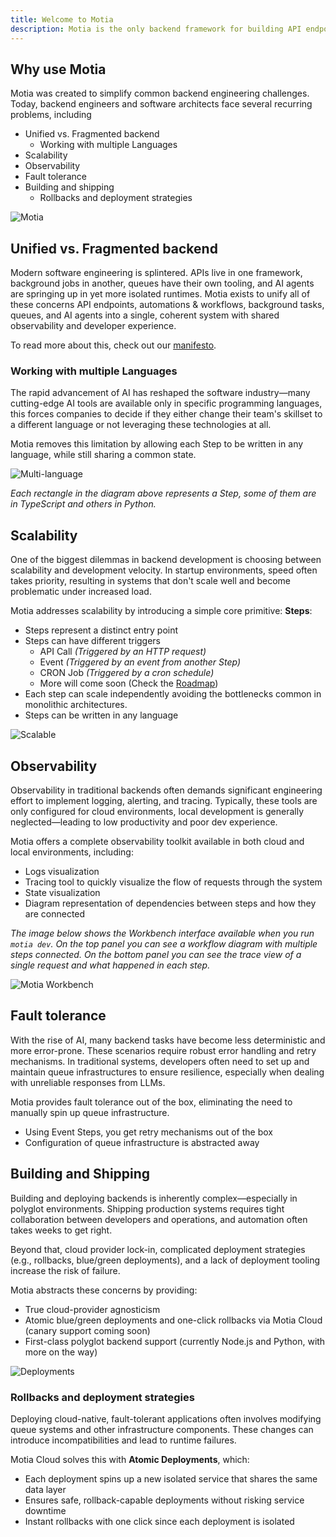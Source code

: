 ```yaml
---
title: Welcome to Motia
description: Motia is the only backend framework for building API endpoints, background jobs and scheduled tasks in a unified runtime.
---
```


## Why use Motia

Motia was created to simplify common backend engineering challenges. Today, backend engineers and software architects face several recurring problems, including

- Unified vs. Fragmented backend
  - Working with multiple Languages
- Scalability
- Observability
- Fault tolerance
- Building and shipping
  - Rollbacks and deployment strategies

![Motia](./img/what-is-motia/motia.gif)

## Unified vs. Fragmented backend

Modern software engineering is splintered. APIs live in one framework, background jobs in another, queues have their own tooling, and AI agents are springing up in yet more isolated runtimes. Motia exists to unify all of these concerns API endpoints, automations & workflows, background tasks, queues, and AI agents into a single, coherent system with shared observability and developer experience.

To read more about this, check out our [manifesto](/manifesto).

### Working with multiple Languages

The rapid advancement of AI has reshaped the software industry—many cutting-edge AI tools are available only in specific programming languages, this forces companies to decide if they either change their team's skillset to a different language or not leveraging these technologies at all.

Motia removes this limitation by allowing each Step to be written in any language, while still sharing a common state.

![Multi-language](./img/what-is-motia/multi-language.png)

_Each rectangle in the diagram above represents a Step, some of them are in TypeScript and others in Python._

## Scalability

One of the biggest dilemmas in backend development is choosing between scalability and development velocity. In startup environments, speed often takes priority, resulting in systems that don't scale well and become problematic under increased load.

Motia addresses scalability by introducing a simple core primitive: **Steps**:

- Steps represent a distinct entry point
- Steps can have different triggers
  - API Call _(Triggered by an HTTP request)_
  - Event _(Triggered by an event from another Step)_
  - CRON Job _(Triggered by a cron schedule)_
  - More will come soon (Check the [Roadmap](https://github.com/orgs/MotiaDev/projects/2?pane=issue&itemId=121129696&issue=MotiaDev%7Cmotia%7C477))
- Each step can scale independently avoiding the bottlenecks common in monolithic architectures.
- Steps can be written in any language

![Scalable](./img/what-is-motia/scalable.png)

## Observability

Observability in traditional backends often demands significant engineering effort to implement logging, alerting, and tracing. Typically, these tools are only configured for cloud environments, local development is generally neglected—leading to low productivity and poor dev experience.

Motia offers a complete observability toolkit available in both cloud and local environments, including:

- Logs visualization
- Tracing tool to quickly visualize the flow of requests through the system
- State visualization
- Diagram representation of dependencies between steps and how they are connected

_The image below shows the Workbench interface available when you run `motia dev`. On the top panel you can see a workflow diagram with multiple steps connected.
On the bottom panel you can see the trace view of a single request and what happened in each step._

![Motia Workbench](./img/new-workbench.png)

## Fault tolerance

With the rise of AI, many backend tasks have become less deterministic and more error-prone. These scenarios require robust error handling and retry mechanisms. In traditional systems, developers often need to set up and maintain queue infrastructures to ensure resilience, especially when dealing with unreliable responses from LLMs.

Motia provides fault tolerance out of the box, eliminating the need to manually spin up queue infrastructure.

- Using Event Steps, you get retry mechanisms out of the box
- Configuration of queue infrastructure is abstracted away

## Building and Shipping

Building and deploying backends is inherently complex—especially in polyglot environments. Shipping production systems requires tight collaboration between developers and operations, and automation often takes weeks to get right.

Beyond that, cloud provider lock-in, complicated deployment strategies (e.g., rollbacks, blue/green deployments), and a lack of deployment tooling increase the risk of failure.

Motia abstracts these concerns by providing:

- True cloud-provider agnosticism
- Atomic blue/green deployments and one-click rollbacks via Motia Cloud (canary support coming soon)
- First-class polyglot backend support (currently Node.js and Python, with more on the way)

![Deployments](./img/what-is-motia/deployments.png)

### Rollbacks and deployment strategies

Deploying cloud-native, fault-tolerant applications often involves modifying queue systems and other infrastructure components. 
These changes can introduce incompatibilities and lead to runtime failures.

Motia Cloud solves this with **Atomic Deployments**, which:

- Each deployment spins up a new isolated service that shares the same data layer
- Ensures safe, rollback-capable deployments without risking service downtime
- Instant rollbacks with one click since each deployment is isolated